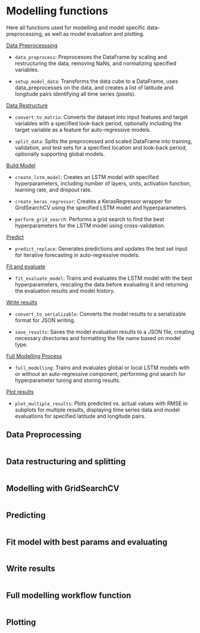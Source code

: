 # Modelling functions {#sec-mod_funcs .unnumbered}

Here all functions used for modelling and model specific data-preprocessing, as well as model evaluation and plotting.

[Data Preprocesssing](#sec-mod_pre)

- `data_preprocess`: Preprocesses the DataFrame by scaling and restructuring the data, removing NaNs, and normalizing specified variables.
  
- `setup_model_data`: Transforms the data cube to a DataFrame, uses data_preprocesses on the data, and creates a list of latitude and longitude pairs identifying all time series (pixels).
  
[Data Restructure](#sec-restruc)

- `convert_to_matrix`: Converts the dataset into input features and target variables with a specified look-back period, optionally including the target variable as a feature for auto-regressive models.
  
- `split_data`: Splits the preprocessed and scaled DataFrame into training, validation, and test sets for a specified location and look-back period, optionally supporting global models.

[Build Model](#sec-model)
 
- `create_lstm_model`: Creates an LSTM model with specified hyperparameters, including number of layers, units, activation function, learning rate, and dropout rate.
  
- `create_keras_regressor`: Creates a KerasRegressor wrapper for GridSearchCV using the specified LSTM model and hyperparameters.
  
- `perform_grid_search`: Performs a grid search to find the best hyperparameters for the LSTM model using cross-validation.

[Predict](#sec-pred)

- `predict_replace`: Generates predictions and updates the test set input for iterative forecasting in auto-regressive models.

[Fit and evaluate](#sec-eval)

- `fit_evaluate_model`: Trains and evaluates the LSTM model with the best hyperparameters, rescaling the data before evaluating it and returning the evaluation results and model history.

[Write results](#sec-write)

- `convert_to_serializable`: Converts the model results to a serializable format for JSON writing.
  
- `save_results`: Saves the model evaluation results to a JSON file, creating necessary directories and formatting the file name based on model type.
  
[Full Modelling Process](#sec-full)

- `full_modelling`: Trains and evaluates global or local LSTM models with or without an auto-regressive component, performing grid search for hyperparameter tuning and storing results.
  
[Plot results](#sec-plot)

- `plot_multiple_results`: Plots predicted vs. actual values with RMSE in subplots for multiple results, displaying time series data and model evaluations for specified latitude and longitude pairs.



## Data Preprocessing {#sec-mod_pre}

```.python
```

## Data restructuring and splitting {#sec-restruc}

```.python
```

## Modelling with GridSearchCV {#sec-model}

```.python
```

## Predicting {#sec-pred}

```.python
```

## Fit model with best params and evaluating {#sec-eval}

```.python
```

## Write results {#sec-write}

```.python
```

## Full modelling workflow function {#sec-full}
```.python
```

## Plotting {#sec-plot}
```.python
```